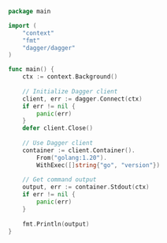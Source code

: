 ```go Go icon="golang" expandable
package main

import (
	"context"
	"fmt"
	"dagger/dagger"
)

func main() {
	ctx := context.Background()
	
	// Initialize Dagger client
	client, err := dagger.Connect(ctx)
	if err != nil {
		panic(err)
	}
	defer client.Close()
	
	// Use Dagger client
	container := client.Container().
		From("golang:1.20").
		WithExec([]string{"go", "version"})
	
	// Get command output
	output, err := container.Stdout(ctx)
	if err != nil {
		panic(err)
	}
	
	fmt.Println(output)
}
```
